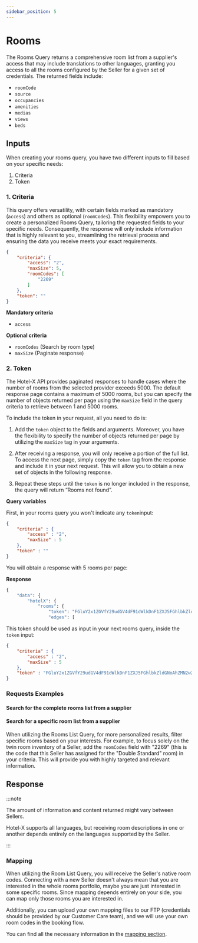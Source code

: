 ```yaml
---
sidebar_position: 5
---
```




# Rooms

The Rooms Query returns a comprehensive room list from a supplier's access that may include translations to other languages, granting you access to all the rooms configured by the Seller for a given set of credentials. The returned fields include:

* `roomCode`
* `source`
* `occupancies`
* `amenities`
* `medias`
* `views`
* `beds`



## Inputs

When creating your rooms query, you have two different inputs to fill based on your specific needs:

1. Criteria
2. Token


### 1. Criteria   

This query offers versatility, with certain fields marked as mandatory (`access`) and others as optional (`roomCodes`). This flexibility empowers you to create a personalized Rooms Query, tailoring the requested fields to your specific needs. Consequently, the response will only include information that is highly relevant to you, streamlining the retrieval process and ensuring the data you receive meets your exact requirements.

```json
{
	"criteria": {
		"access": "2",
		"maxSize": 5,
		"roomCodes": [
			"2269"
		]
	},
	"token": ""
}
```

**Mandatory criteria**
* `access`

**Optional criteria**
* `roomCodes` (Search by room type)
* `maxSize` (Paginate response)


### 2. Token

The Hotel-X API provides paginated responses to handle cases where the number of rooms from the selected provider exceeds 5000. The default response page contains a maximum of 5000 rooms, but you can specify the number of objects returned per page using the `maxSize` field in the query criteria to retrieve between 1 and 5000 rooms.

To include the token in your request, all you need to do is:

1. Add the `token` object to the fields and arguments. Moreover, you have the flexibility to specify the number of objects returned per page by utilizing the `maxSize` tag in your arguments.

2. After receiving a response, you will only receive a portion of the full list. To access the next page, simply copy the `token` tag from the response and include it in your next request. This will allow you to obtain a new set of objects in the following response.

3. Repeat these steps until the `token` is no longer included in the response, the query will return “Rooms not found”.

**Query variables**

First, in your rooms query you won't indicate any `token`input:

```json
{
    "criteria" : {
        "access" : "2",
        "maxSize" : 5
    },
    "token" : ""
}
```

You will obtain a response with 5 rooms per page:

**Response**

```graphql
{
	"data": {
		"hotelX": {
			"rooms": {
				"token": "FGluY2x1ZGVfY29udGV4dF91dWlkDnF1ZXJ5FGhlbkZldGNoAhZMN2w2SlZYaVNaaXhYeXHwdm1GWjlBAAAAAATLRLQWeXZ3cU12MkpSbTY3WkF6QzJraWJWZxZFX3NZYkQ1UFN6fWFaQjlXMXBSbmhBAAAAABCavEoWWFltUDMwVXRUT0ctUWY5Y3FDX39vQQ=="
				"edges": [
```

This token should be used as input in your next rooms query, inside the `token` input:


```json
{
    "criteria" : {
        "access" : "2",
        "maxSize" : 5
    },
    "token" : "FGluY2x1ZGVfY29udGV4dF91dWlkDnF1ZXJ5FGhlbkZldGNoAhZMN2w2SlZYaVNaaXhYeXHwdm1GWjlBAAAAAATLRLQWeXZ3cU12MkpSbTY3WkF6QzJraWJWZxZFX3NZYkQ1UFN6fWFaQjlXMXBSbmhBAAAAABCavEoWWFltUDMwVXRUT0ctUWY5Y3FDX39vQQ=="
}
```

### Requests Examples

#### Search for the complete rooms list from a supplier

<GraphqlSample query={roomsQuery} variables={roomsVariables} />


#### Search for a specific room list from a supplier

When utilizing the Rooms List Query, for more personalized results, filter specific rooms based on your interests. For example, to focus solely on the twin room inventory of a Seller, add the `roomCodes` field with "2269" (this is the code that this Seller has assigned for the "Double Standard" room) in your criteria. This will provide you with highly targeted and relevant information.

<GraphqlSample query={roomsQuery} variables={roomsByRoomCodeVariables} />




## Response

:::note

The amount of information and content returned might vary between Sellers.

Hotel-X supports all languages, but receiving room descriptions in one or another depends entirely on the languages supported by the Seller.

:::

### Mapping

When utilizing the Room List Query, you will receive the Seller's native room codes. Connecting with a new Seller doesn't always mean that you are interested in the whole rooms portfolio, maybe you are just interested in some specific rooms. Since mapping depends entirely on your side, you can map only those rooms you are interested in.

Additionally, you can upload your own mapping files to our FTP (credentials should be provided by our Customer Care team), and we will use your own room codes in the booking flow.

You can find all the necessary information in the [mapping section](../plugins/mapping.mdx).
